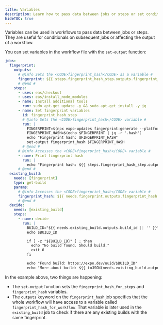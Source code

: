 ```yaml
---
title: Variables
description: Learn how to pass data between jobs or steps or set conditionals using variables in EAS Workflows.
hideTOC: true
---
```


Variables can be used in workflows to pass data between jobs or steps. They are useful for conditionals on subsequent jobs or affecting the output of a workflow.

You can set variables in the workflow file with the `set-output` function:

```yaml .eas/workflows/variables.yml
jobs:
  fingerprint:
    outputs:
      # @info Sets the <CODE>fingerprint_hash</CODE> as a variable #
      fingerprint: ${{ steps.fingerprint_hash_step.outputs.fingerprint_hash }}
      # @end #
    steps:
      - uses: eas/checkout
      - uses: eas/install_node_modules
      - name: Install additional tools
        run: sudo apt-get update -y && sudo apt-get install -y jq
      - name: Set fingerprint variables
        id: fingerprint_hash_step
        # @info Sets the <CODE>fingerprint_hash</CODE> variable #
        run: |
          FINGERPRINT=$(npx expo-updates fingerprint:generate --platform ios)
          FINGERPRINT_HASH=$(echo $FINGERPRINT | jq -r '.hash')
          echo "Fingerprint hash: $FINGERPRINT_HASH"
          set-output fingerprint_hash $FINGERPRINT_HASH
        # @end #
      # @info Accesses the <CODE>fingerprint_hash</CODE> variable #
      - name: Print fingerprint hash
        run: |
          echo "Fingerprint hash: ${{ steps.fingerprint_hash_step.outputs.fingerprint_hash }}"
      # @end #
  existing_build:
    needs: [fingerprint]
    type: get-build
    params:
      # @info Accesses the <CODE>fingerprint_hash</CODE> variable #
      fingerprint_hash: ${{ needs.fingerprint.outputs.fingerprint_hash }}
      # @end #
  decide:
    needs: [existing_build]
    steps:
      - name: decide
        run: |
          BUILD_ID="${{ needs.existing_build.outputs.build_id || '' }}"
          echo $BUILD_ID

          if [ -z "${BUILD_ID}" ] ; then
            echo "No build found. Should build."
            exit 0
          fi

          echo "Found build: https://expo.dev/uuid/$BUILD_ID"
          echo "More about build: ${{ toJSON(needs.existing_build.outputs) }}"
```

In the example above, two things are happening:

- The `set-output` function sets the `fingerprint_hash_for_steps` and `fingerprint_hash` variables.
- The `outputs` keyword on the `fingerprint_hash` job specifies that the whole workflow will have access to a variable called `fingerprint_hash_for_workflow`. That variable is later used in the `existing_build` job to check if there are any existing builds with the same fingerprint.
